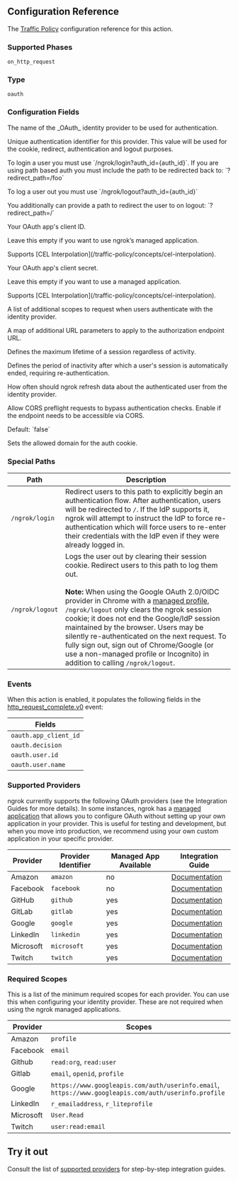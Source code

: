 ## Configuration Reference

The [Traffic Policy](/traffic-policy/) configuration
reference for this action.

### Supported Phases

`on_http_request`

### Type

`oauth`

### Configuration Fields

<Config>
	<ConfigField title="provider" type="string" required={true}>
		<p>
			The name of the _OAuth_ identity provider to be used for authentication.
		</p>
	</ConfigField>
	<ConfigField title="auth_id" type="string" required={false}>
		<p>
			Unique authentication identifier for this provider. This value will be
			used for the cookie, redirect, authentication and logout purposes.
		</p>
		<p>
			To login a user you must use `/ngrok/login?auth_id={auth_id}`. If you are
			using path based auth you must include the path to be redirected back to:
			`?redirect_path=/foo`
		</p>
		<p>To log a user out you must use `/ngrok/logout?auth_id={auth_id}`</p>
		<p>
			You additionally can provide a path to redirect the user to on logout:
			`?redirect_path=/`
		</p>
	</ConfigField>
	<ConfigField title="client_id" type="string" required={false} cel={true}>
		<p>Your OAuth app's client ID.</p>
		<p>Leave this empty if you want to use ngrok’s managed application.</p>
		<p>
			Supports [CEL Interpolation](/traffic-policy/concepts/cel-interpolation).
		</p>
	</ConfigField>
	<ConfigField title="client_secret" type="string" required={false} cel={true}>
		<p>Your OAuth app's client secret.</p>
		<p>Leave this empty if you want to use a managed application.</p>
		<p>
			Supports [CEL Interpolation](/traffic-policy/concepts/cel-interpolation).
		</p>
	</ConfigField>
	<ConfigField title="scopes" type="array of strings" required={false}>
		<p>
			A list of additional scopes to request when users authenticate with the
			identity provider.
		</p>
	</ConfigField>
	<ConfigField
		title="authz_url_params"
		type="map of string to string"
		required={false}
	>
		<p>
			A map of additional URL parameters to apply to the authorization endpoint
			URL.
		</p>
	</ConfigField>
	<ConfigField title="max_session_duration" type="duration" required={false}>
		<p>Defines the maximum lifetime of a session regardless of activity.</p>
	</ConfigField>
	<ConfigField title="idle_session_timeout" type="duration" required={false}>
		<p>
			Defines the period of inactivity after which a user's session is
			automatically ended, requiring re-authentication.
		</p>
	</ConfigField>
	<ConfigField
		title="userinfo_refresh_interval"
		type="duration"
		required={false}
	>
		<p>
			How often should ngrok refresh data about the authenticated user from the
			identity provider.
		</p>
	</ConfigField>
	<ConfigField title="allow_cors_preflight" type="boolean" required={false}>
		<p>
			Allow CORS preflight requests to bypass authentication checks. Enable if
			the endpoint needs to be accessible via CORS.
		</p>
		<p>Default: `false`</p>
	</ConfigField>
	<ConfigField title="auth_cookie_domain" type="string" required={false}>
		<p>Sets the allowed domain for the auth cookie.</p>
	</ConfigField>
</Config>

### Special Paths

| Path            | Description                                                                                                                                                                                                                                                                                                                                                                                                                                                                                                                                                                     |
| --------------- | ------------------------------------------------------------------------------------------------------------------------------------------------------------------------------------------------------------------------------------------------------------------------------------------------------------------------------------------------------------------------------------------------------------------------------------------------------------------------------------------------------------------------------------------------------------------------------- |
| `/ngrok/login`  | Redirect users to this path to explicitly begin an authentication flow. After authentication, users will be redirected to `/`. If the IdP supports it, ngrok will attempt to instruct the IdP to force re-authentication which will force users to re-enter their credentials with the IdP even if they were already logged in.                                                                                                                                                                                                                                                 |
| `/ngrok/logout` | Logs the user out by clearing their session cookie. Redirect users to this path to log them out.<br /><br />**Note:** When using the Google OAuth 2.0/OIDC provider in Chrome with a [managed profile](https://support.google.com/chrome/a/answer/188446), `/ngrok/logout` only clears the ngrok session cookie; it does not end the Google/IdP session maintained by the browser. Users may be silently re-authenticated on the next request. To fully sign out, sign out of Chrome/Google (or use a non-managed profile or Incognito) in addition to calling `/ngrok/logout`. |

### Events

When this action is enabled, it populates the following fields in the
[http_request_complete.v0](/obs/events/reference/#http-request-complete) event:

| Fields                |
| --------------------- |
| `oauth.app_client_id` |
| `oauth.decision`      |
| `oauth.user.id`       |
| `oauth.user.name`     |

### Supported Providers

ngrok currently supports the following OAuth providers (see the Integration Guides for more details). In some instances, ngrok has a
[managed application](#managed-applications) that allows you to configure OAuth without setting up your own application in your provider. This is useful for testing and
development, but when you move into production, we recommend using your own custom application in your specific provider.

| Provider  | Provider Identifier | Managed App Available | Integration Guide                                    |
| --------- | ------------------- | --------------------- | ---------------------------------------------------- |
| Amazon    | `amazon`            | no                    | [Documentation](/integrations/oauth/oauth/)          |
| Facebook  | `facebook`          | no                    | [Documentation](/integrations/oauth/facebook-oauth)  |
| GitHub    | `github`            | yes                   | [Documentation](/integrations/oauth/github-oauth)    |
| GitLab    | `gitlab`            | yes                   | [Documentation](/integrations/oauth/gitlab-oauth)    |
| Google    | `google`            | yes                   | [Documentation](/integrations/oauth/google-oauth)    |
| LinkedIn  | `linkedin`          | yes                   | [Documentation](/integrations/oauth/linkedin-oauth)  |
| Microsoft | `microsoft`         | yes                   | [Documentation](/integrations/oauth/microsoft-oauth) |
| Twitch    | `twitch`            | yes                   | [Documentation](/integrations/oauth/twitch-oauth)    |

### Required Scopes

This is a list of the minimum required scopes for each provider. You can use this when configuring your identity provider. These are not
required when using the ngrok managed applications.

| Provider  | Scopes                                                                                               |
| --------- | ---------------------------------------------------------------------------------------------------- |
| Amazon    | `profile`                                                                                            |
| Facebook  | `email`                                                                                              |
| Github    | `read:org`, `read:user`                                                                              |
| Gitlab    | `email`, `openid`, `profile`                                                                         |
| Google    | `https://www.googleapis.com/auth/userinfo.email`, `https://www.googleapis.com/auth/userinfo.profile` |
| LinkedIn  | `r_emailaddress`, `r_liteprofile`                                                                    |
| Microsoft | `User.Read`                                                                                          |
| Twitch    | `user:read:email`                                                                                    |

## Try it out

Consult the list of [supported providers](#supported-providers) for
step-by-step integration guides.

